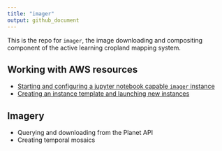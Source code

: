 ```yaml
---
title: "imager"
output: github_document
---
```


This is the repo for `imager`, the image downloading and compositing component of the active learning cropland mapping system. 

## Working with AWS resources
- [Starting and configuring a jupyter notebook capable `imager` instance](docs/start-configure-imager.md)
- [Creating an instance template and launching new instances](docs/create-ami-new-instance.md)

## Imagery
- Querying and downloading from the Planet API
- Creating temporal mosaics

